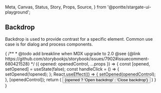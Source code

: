   Meta,
  Canvas,
  Status,
  Story,
  Props,
  Source,
} from '@pontte/stargate-ui-playground';


<Meta title="Core/Backdrop" component={Backdrop} />

## Backdrop

<Status type="stable" />

Backdrop is used to provide contrast for a specific element. Common use case is for dialog and process components.

<Story name="Basic Usage">
  {
    /**
     * @todo add breakline when MDX upgrade to 2.0 @see {@link https://github.com/storybookjs/storybook/issues/7902#issuecomment-680421528}
     */
    ({ opened: openedControl, ...props }) => {
      const [opened, setOpened] = useState(false);
      const handleClick = () => {
        setOpened(!opened);
      };
      React.useEffect(() => {
        setOpened(openedControl);
      }, [openedControl]);
      return (
        <Backdrop opened={opened} {...props}>
          <Button
            contained
            variant="primary"
            onClick={handleClick}
          >
            {opened ? 'Open backdrop' : 'Close backdrop'}
          </Button>
        </Backdrop>
      )
    }
  }
</Story>

<Props component={Backdrop} />
